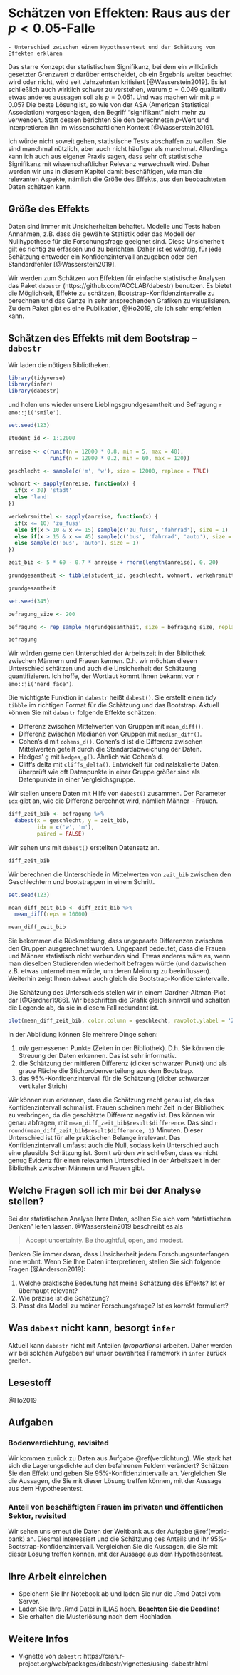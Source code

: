# Schätzen von Effekten: Raus aus der $p < 0.05$-Falle {#effekte}

```block
- Unterschied zwischen einem Hypothesentest und der Schätzung von Effekten erklären
```


Das starre Konzept der statistischen Signifikanz, bei dem ein willkürlich gesetzter Grenzwert $\alpha$ darüber entscheidet, ob ein Ergebnis weiter beachtet wird oder nicht, wird seit Jahrzehnten kritisiert [@Wasserstein2019]. Es ist schließlich auch wirklich schwer zu verstehen, warum $p = 0.049$ qualitativ etwas anderes aussagen soll als $p = 0.051$. Und was machen wir mit $p = 0.05$? Die beste Lösung ist, so wie von der ASA (American Statistical Association) vorgeschlagen, den Begriff "signifikant" nicht mehr zu verwenden. Statt dessen berichten Sie den berechneten $p$-Wert und interpretieren ihn im wissenschaftlichen Kontext [@Wasserstein2019].

Ich würde nicht soweit gehen, statistische Tests abschaffen zu wollen. Sie sind manchmal nützlich, aber auch nicht häufiger als manchmal. Allerdings kann ich auch aus eigener Praxis sagen, dass sehr oft statistische Signifikanz mit wissenschaftlicher Relevanz verwechselt wird. Daher werden wir uns in diesem Kapitel damit beschäftigen, wie man die relevanten Aspekte, nämlich die Größe des Effekts, aus den beobachteten Daten schätzen kann.

## Größe des Effekts
Daten sind immer mit Unsicherheiten behaftet. Modelle und Tests haben Annahmen, z.B. dass die gewählte Statistik oder das Modell der Nullhypothese für die Forschungsfrage geeignet sind. Diese Unsicherheit gilt es richtig zu erfassen und zu berichten. Daher ist es wichtig, für jede Schätzung entweder ein Konfidenzintervall anzugeben oder den Standardfehler [@Wasserstein2019].

Wir werden zum Schätzen von Effekten für einfache statistische Analysen das Paket `dabestr` (https://github.com/ACCLAB/dabestr) benutzen. Es bietet die Möglichkeit, Effekte zu schätzen, Bootstrap-Konfidenzintervalle zu berechnen und das Ganze in sehr ansprechenden Grafiken zu visualisieren. Zu dem Paket gibt es eine Publikation, @Ho2019, die ich sehr empfehlen kann.

## Schätzen des Effekts mit dem Bootstrap -- `dabestr`
Wir laden die nötigen Bibliotheken.

```r
library(tidyverse)
library(infer)
library(dabestr)
```

und holen uns wieder unsere Lieblingsgrundgesamtheit und Befragung `r emo::ji('smile')`.

```r
set.seed(123)

student_id <- 1:12000
  
anreise <- c(runif(n = 12000 * 0.8, min = 5, max = 40),
             runif(n = 12000 * 0.2, min = 60, max = 120))

geschlecht <- sample(c('m', 'w'), size = 12000, replace = TRUE)

wohnort <- sapply(anreise, function(x) {
  if(x < 30) 'stadt'
  else 'land'
})

verkehrsmittel <- sapply(anreise, function(x) {
  if(x <= 10) 'zu_fuss'
  else if(x > 10 & x <= 15) sample(c('zu_fuss', 'fahrrad'), size = 1)
  else if(x > 15 & x <= 45) sample(c('bus', 'fahrrad', 'auto'), size = 1)
  else sample(c('bus', 'auto'), size = 1)
})

zeit_bib <- 5 * 60 - 0.7 * anreise + rnorm(length(anreise), 0, 20)

grundgesamtheit <- tibble(student_id, geschlecht, wohnort, verkehrsmittel, anreise, zeit_bib)

grundgesamtheit
```


```r
set.seed(345)

befragung_size <- 200

befragung <- rep_sample_n(grundgesamtheit, size = befragung_size, replace = FALSE, reps = 1)

befragung
```

Wir würden gerne den Unterschied der Arbeitszeit in der Bibliothek zwischen Männern und Frauen kennen. D.h. wir möchten diesen Unterschied schätzen und auch die Unsicherheit der Schätzung quantifizieren. Ich hoffe, der Wortlaut kommt Ihnen bekannt vor `r emo::ji('nerd_face')`.

Die wichtigste Funktion in `dabestr` heißt `dabest()`. Sie erstellt einen *tidy* `tibble` im richtigen Format für die Schätzung und das Bootstrap. Aktuell können Sie mit `dabestr` folgende Effekte schätzen:

- Differenz zwischen Mittelwerten von Gruppen mit `mean_diff()`.
- Differenz zwischen Medianen von Gruppen mit `median_diff()`.
- Cohen’s d mit `cohens_d()`. Cohen’s d ist die Differenz zwischen Mittelwerten geteilt durch die Standardabweichung der Daten.
- Hedges’ g mit `hedges_g()`. Ähnlich wie Cohen’s d.
- Cliff’s delta mit `cliffs_delta()`. Entwickelt für ordinalskalierte Daten, überprüft wie oft Datenpunkte in einer Gruppe größer sind als Datenpunkte in einer Vergleichsgruppe. 

Wir stellen unsere Daten mit Hilfe von `dabest()` zusammen. Der Parameter `idx` gibt an, wie die Differenz berechnet wird, nämlich Männer - Frauen.

```r
diff_zeit_bib <- befragung %>%
  dabest(x = geschlecht, y = zeit_bib, 
         idx = c('w', 'm'), 
         paired = FALSE)
```

Wir sehen uns mit `dabest()` erstellten Datensatz an.

```r
diff_zeit_bib
```
Wir berechnen die Unterschiede in Mittelwerten von `zeit_bib` zwischen den Geschlechtern und bootstrappen in einem Schritt.
```r
set.seed(123)

mean_diff_zeit_bib <- diff_zeit_bib %>%
  mean_diff(reps = 10000)

mean_diff_zeit_bib
```

Sie bekommen die Rückmeldung, dass ungepaarte Differenzen zwischen den Gruppen ausgerechnet wurden. Ungepaart bedeutet, dass die Frauen und Männer statistisch nicht verbunden sind. Etwas anderes wäre es, wenn man dieselben Studierenden wiederholt befragen würde (und dazwischen z.B. etwas unternehmen würde, um deren Meinung zu beeinflussen). Weiterhin zeigt Ihnen `dabest` auch gleich die Bootstrap-Konfidenzintervalle.

Die Schätzung des Unterschieds stellen wir in einem Gardner-Altman-Plot dar [@Gardner1986]. Wir beschriften die Grafik gleich sinnvoll und schalten die Legende ab, da sie in diesem Fall redundant ist.

```r
plot(mean_diff_zeit_bib, color.column = geschlecht, rawplot.ylabel = 'Zeit in der Bibliothek (min)', effsize.ylabel = 'Ungepaarte mittlere Differenz', show.legend = F)
```

In der Abbildung können Sie mehrere Dinge sehen:

1. *alle* gemessenen Punkte (Zeiten in der Bibliothek). D.h. Sie können die Streuung der Daten erkennen. Das ist sehr informativ.
2. die Schätzung der mittleren Differenz (dicker schwarzer Punkt) und als graue Fläche die Stichprobenverteilung aus dem Bootstrap.
3. das 95%-Konfidenzintervall für die Schätzung (dicker schwarzer vertikaler Strich)

Wir können nun erkennen, dass die Schätzung recht genau ist, da das Konfidenzintervall schmal ist. Frauen scheinen mehr Zeit in der Bibliothek zu verbringen, da die geschätzte Differenz negativ ist. Das können wir genau abfragen, mit `mean_diff_zeit_bib$result$difference`. Das sind `r round(mean_diff_zeit_bib$result$difference, 1)` Minuten. Dieser Unterschied ist für alle praktischen Belange irrelevant. Das Konfidenzintervall umfasst auch die Null, sodass kein Unterschied auch eine plausible Schätzung ist. Somit würden wir schließen, dass es nicht genug Evidenz für einen relevanten Unterschied in der Arbeitszeit in der Bibliothek zwischen Männern und Frauen gibt.

## Welche Fragen soll ich mir bei der Analyse stellen?
Bei der statistischen Analyse Ihrer Daten, sollten Sie sich vom "statistischen Denken" leiten lassen. @Wasserstein2019 beschreibt es als 

> Accept uncertainty. Be thoughtful, open, and modest.

Denken Sie immer daran, dass Unsicherheit jedem Forschungsunterfangen inne wohnt. Wenn Sie Ihre Daten interpretieren, stellen Sie sich folgende Fragen [@Anderson2019]:

1. Welche praktische Bedeutung hat meine Schätzung des Effekts? Ist er überhaupt relevant?
1. Wie präzise ist die Schätzung?
1. Passt das Modell zu meiner Forschungsfrage? Ist es korrekt formuliert?


## Was `dabest` nicht kann, besorgt `infer`
Aktuell kann `dabestr` nicht mit Anteilen (*proportions*) arbeiten. Daher werden wir bei solchen Aufgaben auf unser bewährtes Framework in `infer` zurück greifen.

## Lesestoff
@Ho2019


## Aufgaben
### Bodenverdichtung, revisited
Wir kommen zurück zu Daten aus Aufgabe \@ref(verdichtung). Wie stark hat sich die Lagerungsdichte auf den befahrenen Feldern verändert? Schätzen Sie den Effekt und geben Sie 95%-Konfidenzintervalle an. Vergleichen Sie die Aussagen, die Sie mit dieser Lösung treffen können, mit der Aussage aus dem Hypothesentest.


### Anteil von beschäftigten Frauen im privaten und öffentlichen Sektor, revisited
Wir sehen uns erneut die Daten der Weltbank aus der Aufgabe \@ref(world-bank) an. Diesmal interessiert und die Schätzung des Anteils und ihr 95%-Bootstrap-Konfidenzintervall. Vergleichen Sie die Aussagen, die Sie mit dieser Lösung treffen können, mit der Aussage aus dem Hypothesentest.

## Ihre Arbeit einreichen
- Speichern Sie Ihr Notebook ab und laden Sie nur die .Rmd Datei vom Server.
- Laden Sie Ihre .Rmd Datei in ILIAS hoch. **Beachten Sie die Deadline!**
- Sie erhalten die Musterlösung nach dem Hochladen.

## Weitere Infos
- Vignette von `dabestr`: https://cran.r-project.org/web/packages/dabestr/vignettes/using-dabestr.html


